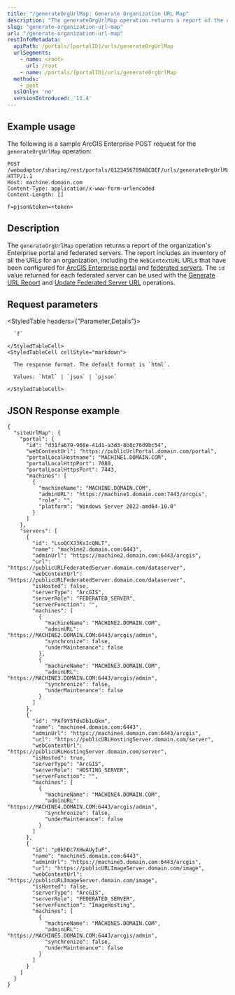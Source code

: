 ```yaml
---
title: "/generateOrgUrlMap: Generate Organization URL Map"
description: "The generateOrgUrlMap operation returns a report of the organization's Enterprise portal and any federated servers."
slug: "generate-organization-url-map"
url: "/generate-organization-url-map"
restInfoMetadata:
  apiPath: /portals/[portalID]/urls/generateOrgUrlMap
  urlSegments:
    - name: <root>
      url: /root
    - name: /portals/[portalID]/urls/generateOrgUrlMap
  methods:
    - post
  sslOnly: 'no'
  versionIntroduced: '11.4'
---
```


## Example usage

The following is a sample ArcGIS Enterprise POST request for the `generateOrgUrlMap` operation:

```other
POST /webadaptor/sharing/rest/portals/0123456789ABCDEF/urls/generateOrgUrlMap HTTP/1.1
Host: machine.domain.com
Content-Type: application/x-www-form-urlencoded
Content-Length: []

f=pjson&token=<token>
```


## Description

The `generateOrgUrlMap` operation returns a report of the organization's Enterprise portal and federated servers. The report includes an inventory of all the URLs for an organization, including the `WebContextURL` URLs that have been configured for [ArcGIS Enterprise portal](https://enterprise.arcgis.com/en/portal/latest/administer/windows/using-a-reverse-proxy-server-with-portal-for-arcgis.htm#ESRI_SECTION1_7C753FB1F19349A398E5FFCC6079A821) and [federated servers](https://enterprise.arcgis.com/en/server/latest/deploy/windows/using-a-reverse-proxy-server-with-arcgis-server.htm#ESRI_SECTION1_13680C9069E14B1F8AE5793BE1ED25A6). The `id` value returned for each federated server can be used with the [Generate URL Report](/generate-url-report) and [Update Federated Server URL](/update-federated-server-url) operations.

## Request parameters

<StyledTable headers={"Parameter,Details"}>
  <StyledTableRow>
    <StyledTableCell cellStyle="markdown">

      `f`

    </StyledTableCell>
    <StyledTableCell cellStyle="markdown">

      The response format. The default format is `html`.

      Values: `html` | `json` | `pjson`

    </StyledTableCell>
  </StyledTableRow>
</StyledTable>


## JSON Response example

```other
{
  "siteUrlMap": {
    "portal": {
      "id": "d31fa679-968e-41d1-a3d3-8b8c76d9bc54",
      "webContextUrl": "https://publicUrlPortal.domain.com/portal",
      "portalLocalHostname": "MACHINE1.DOMAIN.COM",
      "portalLocalHttpPort": 7080,
      "portalLocalHttpsPort": 7443,
      "machines": [
        {
          "machineName": "MACHINE.DOMAIN.COM",
          "adminURL": "https://machine1.domain.com:7443/arcgis",
          "role": "",
          "platform": "Windows Server 2022-amd64-10.0"
        }
      ]
    },
    "servers": [
      {
        "id": "LsoQCXJ3KxIcQNLT",
        "name": "machine2.domain.com:6443",
        "adminUrl": "https://machine2.domain.com:6443/arcgis",
        "url": "https://publicURLFederatedServer.domain.com/dataserver",
        "webContextUrl": "https://publicURLFederatedServer.domain.com/dataserver",
        "isHosted": false,
        "serverType": "ArcGIS",
        "serverRole": "FEDERATED_SERVER",
        "serverFunction": "",
        "machines": [
          {
            "machineName": "MACHINE2.DOMAIN.COM",
            "adminURL": "https://MACHINE2.DOMAIN.COM:6443/arcgis/admin",
            "synchronize": false,
            "underMaintenance": false
          },
          {
            "machineName": "MACHINE3.DOMAIN.COM",
            "adminURL": "https://MACHINE3.DOMAIN.COM:6443/arcgis/admin",
            "synchronize": false,
            "underMaintenance": false
          }
        ]
      },
      {
        "id": "PAf9Y5TdsDb1uQkm",
        "name": "machine4.domain.com:6443",
        "adminUrl": "https://machine4.domain.com:6443/arcgis",
        "url": "https://publicURLHostingServer.domain.com/server",
        "webContextUrl": "https://publicURLHostingServer.domain.com/server",
        "isHosted": true,
        "serverType": "ArcGIS",
        "serverRole": "HOSTING_SERVER",
        "serverFunction": "",
        "machines": [
          {
            "machineName": "MACHINE4.DOMAIN.COM",
            "adminURL": "https://MACHINE4.DOMAIN.COM:6443/arcgis/admin",
            "synchronize": false,
            "underMaintenance": false
          }
        ]
      },
      {
        "id": "p0khDc7XHwAUyIuF",
        "name": "machine5.domain.com:6443",
        "adminUrl": "https://machine5.domain.com:6443/arcgis",
        "url": "https://publicURLImageServer.domain.com/image",
        "webContextUrl": "https://publicURLImageServer.domain.com/image",
        "isHosted": false,
        "serverType": "ArcGIS",
        "serverRole": "FEDERATED_SERVER",
        "serverFunction": "ImageHosting",
        "machines": [
          {
            "machineName": "MACHINE5.DOMAIN.COM",
            "adminURL": "https://MACHINE5.DOMAIN.COM:6443/arcgis/admin",
            "synchronize": false,
            "underMaintenance": false
          }
        ]
      }
    ]
  }
}


```
